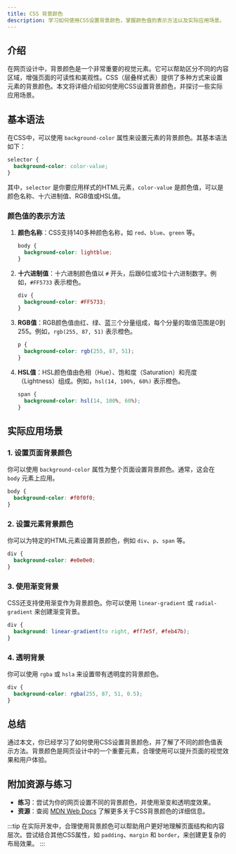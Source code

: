 ```yaml
---
title: CSS 背景颜色
description: 学习如何使用CSS设置背景颜色，掌握颜色值的表示方法以及实际应用场景。
---
```


## 介绍

在网页设计中，背景颜色是一个非常重要的视觉元素。它可以帮助区分不同的内容区域，增强页面的可读性和美观性。CSS（层叠样式表）提供了多种方式来设置元素的背景颜色。本文将详细介绍如何使用CSS设置背景颜色，并探讨一些实际应用场景。

## 基本语法

在CSS中，可以使用 `background-color` 属性来设置元素的背景颜色。其基本语法如下：

```css
selector {
  background-color: color-value;
}
```

其中，`selector` 是你要应用样式的HTML元素，`color-value` 是颜色值，可以是颜色名称、十六进制值、RGB值或HSL值。

### 颜色值的表示方法

1. **颜色名称**：CSS支持140多种颜色名称，如 `red`、`blue`、`green` 等。

   ```css
   body {
     background-color: lightblue;
   }
   ```

2. **十六进制值**：十六进制颜色值以 `#` 开头，后跟6位或3位十六进制数字。例如，`#FF5733` 表示橙色。

   ```css
   div {
     background-color: #FF5733;
   }
   ```

3. **RGB值**：RGB颜色值由红、绿、蓝三个分量组成，每个分量的取值范围是0到255。例如，`rgb(255, 87, 51)` 表示橙色。

   ```css
   p {
     background-color: rgb(255, 87, 51);
   }
   ```

4. **HSL值**：HSL颜色值由色相（Hue）、饱和度（Saturation）和亮度（Lightness）组成。例如，`hsl(14, 100%, 60%)` 表示橙色。

   ```css
   span {
     background-color: hsl(14, 100%, 60%);
   }
   ```

## 实际应用场景

### 1. 设置页面背景颜色

你可以使用 `background-color` 属性为整个页面设置背景颜色。通常，这会在 `body` 元素上应用。

```css
body {
  background-color: #f0f0f0;
}
```

### 2. 设置元素背景颜色

你可以为特定的HTML元素设置背景颜色，例如 `div`、`p`、`span` 等。

```css
div {
  background-color: #e0e0e0;
}
```

### 3. 使用渐变背景

CSS还支持使用渐变作为背景颜色。你可以使用 `linear-gradient` 或 `radial-gradient` 来创建渐变背景。

```css
div {
  background: linear-gradient(to right, #ff7e5f, #feb47b);
}
```

### 4. 透明背景

你可以使用 `rgba` 或 `hsla` 来设置带有透明度的背景颜色。

```css
div {
  background-color: rgba(255, 87, 51, 0.5);
}
```

## 总结

通过本文，你已经学习了如何使用CSS设置背景颜色，并了解了不同的颜色值表示方法。背景颜色是网页设计中的一个重要元素，合理使用可以提升页面的视觉效果和用户体验。

## 附加资源与练习

- **练习**：尝试为你的网页设置不同的背景颜色，并使用渐变和透明度效果。
- **资源**：查阅 [MDN Web Docs](https://developer.mozilla.org/zh-CN/docs/Web/CSS/background-color) 了解更多关于CSS背景颜色的详细信息。

:::tip
在实际开发中，合理使用背景颜色可以帮助用户更好地理解页面结构和内容层次。尝试结合其他CSS属性，如 `padding`、`margin` 和 `border`，来创建更复杂的布局效果。
:::